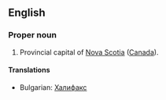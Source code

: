 ==English==

===Proper noun===
#Provincial capital of [[Nova Scotia]] ([[Canada]]).

====Translations====

*Bulgarian: [[Халифакс]]